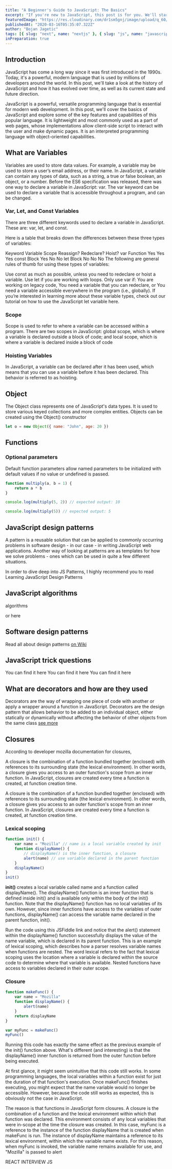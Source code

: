 ```yaml
---
title: "A Beginner's Guide to JavaScript: The Basics"
excerpt: "If you're new to JavaScript, this post is for you. We'll start with the basics, including an overview of the language and its syntax, as well as common data types and control structures."
featuredImage: "https://res.cloudinary.com/dr1sm5gnj/image/upload/q_60/v1645178807/igutech/pankaj-patel-1IW4HQuauSU-unsplash_cfqcs3.jpg"
publishedAt: "2020-03-16T05:35:07.322Z"
author: "Bojan Jagetic"
tags: [{ slug: "next", name: "nextjs" }, { slug: "js", name: "javascript" }]
inPreparation: true
---
```


## Introduction

JavaScript has come a long way since it was first introduced in the 1990s. Today, it's a powerful, modern language that is used by millions of developers around the world. In this post, we'll take a look at the history of JavaScript and how it has evolved over time, as well as its current state and future direction.


JavaScript is a powerful, versatile programming language that is essential for modern web development. In this post, we'll cover the basics of JavaScript and explore some of the key features and capabilities of this popular language. It is lightweight and most commonly used as a part of web pages, whose implementations allow client-side script to interact with the user and make dynamic pages. It is an interpreted programming language with object-oriented capabilities.

## What are Variables

Variables are used to store data values. For example, a variable may be used to store a user’s email address, or their name. In JavaScript, a variable can contain any types of data, such as a string, a true or false boolean, an object, or a number.
Before the ES6 specification was released, there was one way to declare a variable in JavaScript: var. The var keyword can be used to declare a variable that is accessible throughout a program, and can be changed.

### Var, Let, and Const Variables

There are three different keywords used to declare a variable in JavaScript. These are: var, let, and const.

Here is a table that breaks down the differences between these three types of variables:

Keyword Variable Scope Reassign? Redeclare? Hoist?
var Function Yes Yes Yes
const Block Yes No No
let Block No No No
The following are general rules of thumb for using these types of variables:

Use const as much as possible, unless you need to redeclare or hoist a variable.
Use let if you are working with loops.
Only use var if:
You are working on legacy code,
You need a variable that you can redeclare, or
You need a variable accessible everywhere in the program (i.e., globally).
If you’re interested in learning more about these variable types, check out our tutorial on how to use the JavaScript let variable here.

### Scope

Scope is used to refer to where a variable can be accessed within a program. There are two scopes in JavaScript: global scope, which is where a variable is declared outside a block of code; and local scope, which is where a variable is declared inside a block of code

### Hoisting Variables

In JavaScript, a variable can be declared after it has been used, which means that you can use a variable before it has been declared. This behavior is referred to as hoisting.

## Object

The Object class represents one of JavaScript's data types. It is used to store various keyed collections and more complex entities. Objects can be created using the Object() constructor

```javascript
let o = new Object({ name: "John", age: 20 })
```

## Functions

### Optional parameters

Default function parameters allow named parameters to be initialized with default values if no value or undefined is passed.

```javascript
function multiply(a, b = 1) {
	return a * b
}

console.log(multiply(5, 2)) // expected output: 10

console.log(multiply(5)) // expected output: 5
```

## JavaScript design patterns

A pattern is a reusable solution that can be applied to commonly occurring problems in software design - in our case - in writing JavaScript web applications.
Another way of looking at patterns are as templates for how we solve problems - ones which can be used in quite a few different situations.

In order to dive deep into JS Patterns, I highly recommend you to read <Link href="https://www.patterns.dev/posts/classic-design-patterns/#whatisapattern" >Learning JavaScript Design Patterns </Link>

## JavaScript algorithms

<Link href='https://www.thatjsdude.com/interview/js1.html'> algorithms </Link>

or <Link href="https://dev.to/shijiezhou/top-10-javascript-patterns-every-developers-like-168p" > here</Link>

## Software design patterns

Read all about design patterns <a href="https://en.wikipedia.org/wiki/Software_design_pattern" > on Wiki</a>

## JavaScript trick questions

You can find it <Link href="https://dmitripavlutin.com/simple-but-tricky-javascript-interview-questions/" > here </Link>
You can find it <Link href="https://www.toptal.com/javascript/interview-questions" > here </Link>
You can find it <Link href="https://www.fullstack.cafe/interview-questions/javascript" > here </Link>

## What are decorators and how are they used

Decorators are the way of wrapping one piece of code with another or apply a wrapper around a function in JavaScript. Decorators are the design pattern that allows behavior to be added to an individual object, either statically or dynamically without affecting the behavior of other objects from the same class <a href="https://www.geeksforgeeks.org/what-are-decorators-and-how-are-they-used-in-javascript/#:~:text=Decorators%20are%20the%20way%20of,objects%20from%20the%20same%20class.">see more</a>

## Closures

According to <Link href="https://developer.mozilla.org/en-US/docs/Web/JavaScript/Closures">developer mozilla</Link> documentation for closures,

<QouteComponent>
A closure is the combination of a function bundled together (enclosed) with references to its surrounding state (the lexical environment). In other words, a closure gives you access to an outer function's scope from an inner function. In JavaScript, closures are created every time a function is created, at function creation time.
</QouteComponent>

A closure is the combination of a function bundled together (enclosed) with references to its surrounding state (the lexical environment). In other words, a closure gives you access to an outer function's scope from an inner function. In JavaScript, closures are created every time a function is created, at function creation time.

### Lexical scoping

```javascript
function init() {
	var name = "Mozilla" // name is a local variable created by init
	function displayName() {
		// displayName() is the inner function, a closure
		alert(name) // use variable declared in the parent function
	}
	displayName()
}
init()
```

<b>init()</b> creates a local variable called name and a function called displayName(). The
displayName() function is an inner function that is defined inside init() and is available
only within the body of the init() function. Note that the displayName() function has no local
variables of its own. However, since inner functions have access to the variables of outer
functions, displayName() can access the variable name declared in the parent function, init().

Run the code using this JSFiddle link and notice that the alert() statement within the displayName() function successfully displays the value of the name variable, which is declared in its parent function. This is an example of lexical scoping, which describes how a parser resolves variable names when functions are nested. The word lexical refers to the fact that lexical scoping uses the location where a variable is declared within the source code to determine where that variable is available. Nested functions have access to variables declared in their outer scope.

### Closure

```javascript
function makeFunc() {
	var name = "Mozilla"
	function displayName() {
		alert(name)
	}
	return displayName
}

var myFunc = makeFunc()
myFunc()
```

Running this code has exactly the same effect as the previous example of the init() function above. What's different (and interesting) is that the displayName() inner function is returned from the outer function before being executed.

At first glance, it might seem unintuitive that this code still works. In some programming languages, the local variables within a function exist for just the duration of that function's execution. Once makeFunc() finishes executing, you might expect that the name variable would no longer be accessible. However, because the code still works as expected, this is obviously not the case in JavaScript.

The reason is that functions in JavaScript form closures. A closure is the combination of a function and the lexical environment within which that function was declared. This environment consists of any local variables that were in-scope at the time the closure was created. In this case, myFunc is a reference to the instance of the function displayName that is created when makeFunc is run. The instance of displayName maintains a reference to its lexical environment, within which the variable name exists. For this reason, when myFunc is invoked, the variable name remains available for use, and "Mozilla" is passed to alert



<Link href="https://www.freecodecamp.org/news/prepare-for-react-technical-interviews/">REACT INTERVIEW JS </Link>